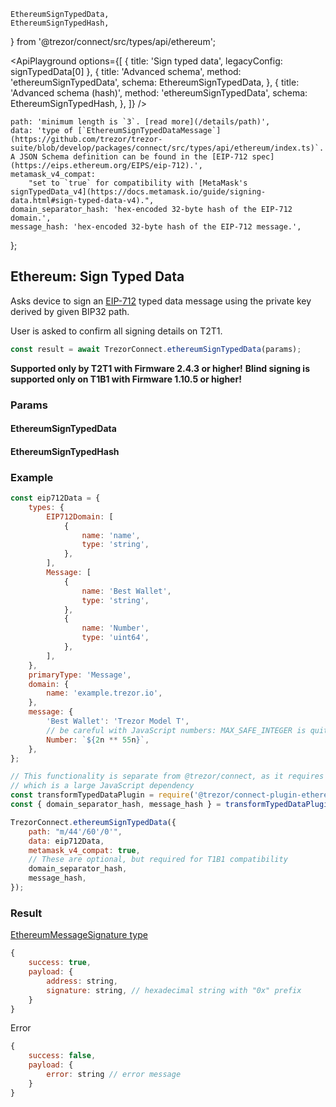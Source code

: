 
    EthereumSignTypedData,
    EthereumSignTypedHash,
} from '@trezor/connect/src/types/api/ethereum';


<ApiPlayground
    options={[
        { title: 'Sign typed data', legacyConfig: signTypedData[0] },
        {
            title: 'Advanced schema',
            method: 'ethereumSignTypedData',
            schema: EthereumSignTypedData,
        },
        {
            title: 'Advanced schema (hash)',
            method: 'ethereumSignTypedData',
            schema: EthereumSignTypedHash,
        },
    ]}
/>

    path: 'minimum length is `3`. [read more](/details/path)',
    data: 'type of [`EthereumSignTypedDataMessage`](https://github.com/trezor/trezor-suite/blob/develop/packages/connect/src/types/api/ethereum/index.ts)`. A JSON Schema definition can be found in the [EIP-712 spec](https://eips.ethereum.org/EIPS/eip-712).',
    metamask_v4_compat:
        "set to `true` for compatibility with [MetaMask's signTypedData_v4](https://docs.metamask.io/guide/signing-data.html#sign-typed-data-v4).",
    domain_separator_hash: 'hex-encoded 32-byte hash of the EIP-712 domain.',
    message_hash: 'hex-encoded 32-byte hash of the EIP-712 message.',
};

## Ethereum: Sign Typed Data

Asks device to sign an [EIP-712](https://eips.ethereum.org/EIPS/eip-712) typed data message using the private key derived by given BIP32 path.

User is asked to confirm all signing details on T2T1.

```javascript
const result = await TrezorConnect.ethereumSignTypedData(params);
```

<Callout type="warning">**Supported only by T2T1 with Firmware 2.4.3 or higher!**</Callout>
<Callout type="warning">
    **Blind signing is supported only on T1B1 with Firmware 1.10.5 or higher!**
</Callout>

### Params

<CommonParamsLink />

#### EthereumSignTypedData

<ParamsTable schema={EthereumSignTypedData} descriptions={paramDescriptions} />

#### EthereumSignTypedHash

<ParamsTable schema={EthereumSignTypedHash} descriptions={paramDescriptions} />

### Example

```javascript
const eip712Data = {
    types: {
        EIP712Domain: [
            {
                name: 'name',
                type: 'string',
            },
        ],
        Message: [
            {
                name: 'Best Wallet',
                type: 'string',
            },
            {
                name: 'Number',
                type: 'uint64',
            },
        ],
    },
    primaryType: 'Message',
    domain: {
        name: 'example.trezor.io',
    },
    message: {
        'Best Wallet': 'Trezor Model T',
        // be careful with JavaScript numbers: MAX_SAFE_INTEGER is quite low
        Number: `${2n ** 55n}`,
    },
};

// This functionality is separate from @trezor/connect, as it requires @metamask/eth-sig-utils,
// which is a large JavaScript dependency
const transformTypedDataPlugin = require('@trezor/connect-plugin-ethereum');
const { domain_separator_hash, message_hash } = transformTypedDataPlugin(eip712Data, true);

TrezorConnect.ethereumSignTypedData({
    path: "m/44'/60'/0'",
    data: eip712Data,
    metamask_v4_compat: true,
    // These are optional, but required for T1B1 compatibility
    domain_separator_hash,
    message_hash,
});
```

### Result

[EthereumMessageSignature type](https://github.com/trezor/trezor-suite/blob/develop/packages/protobuf/src/messages.ts)

```javascript
{
    success: true,
    payload: {
        address: string,
        signature: string, // hexadecimal string with "0x" prefix
    }
}
```

Error

```javascript
{
    success: false,
    payload: {
        error: string // error message
    }
}
```

